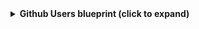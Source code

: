 <details>
<summary><b>Github Users blueprint (click to expand)</b></summary>

```json showLineNumbers
{
  "identifier": "githubUser",
  "title": "Github User",
  "icon": "Microservice",
  "schema": {
    "properties": {
      "email": {
         "title": "Email",
         "type": "string"
      }
    },
    "required": []
  },
  "mirrorProperties": {},
  "calculationProperties": {},
  "aggregationProperties": {},
  "relations": {
    "user": {
      "title": "User",
      "target": "user",
      "required": false,
      "many": false
    }
  }
}
```

</details>
